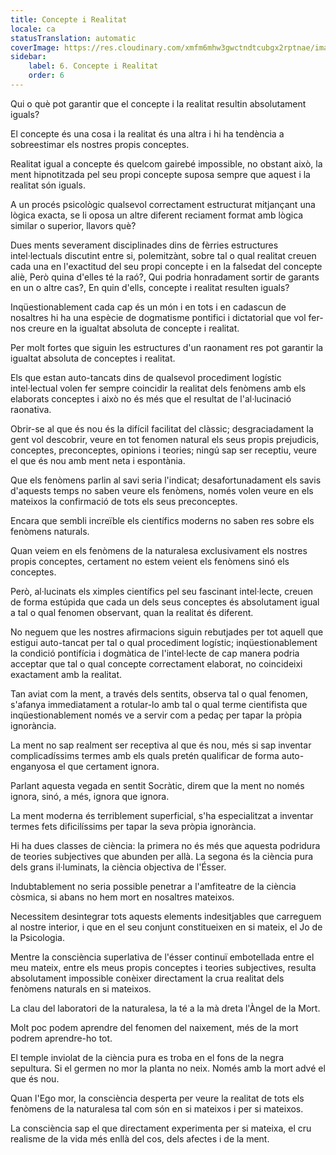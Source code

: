```yaml
---
title: Concepte i Realitat
locale: ca
statusTranslation: automatic
coverImage: https://res.cloudinary.com/xmfm6mhw3gwctndtcubgx2rptnae/image/upload/v1741354419/small_cover_la_gran_rebelion_28716e29d2.webp
sidebar:
    label: 6. Concepte i Realitat
    order: 6
---
```

Qui o què pot garantir que el concepte i la realitat resultin absolutament iguals?

El concepte és una cosa i la realitat és una altra i hi ha tendència a sobreestimar els nostres propis conceptes.

Realitat igual a concepte és quelcom gairebé impossible, no obstant això, la ment hipnotitzada pel seu propi concepte suposa sempre que aquest i la realitat són iguals.

A un procés psicològic qualsevol correctament estructurat mitjançant una lògica exacta, se li oposa un altre diferent reciament format amb lògica similar o superior, llavors què?

Dues ments severament disciplinades dins de fèrries estructures intel·lectuals discutint entre si, polemitzànt, sobre tal o qual realitat creuen cada una en l'exactitud del seu propi concepte i en la falsedat del concepte aliè, Però quina d'elles té la raó?, Qui podria honradament sortir de garants en un o altre cas?, En quin d'ells, concepte i realitat resulten iguals?

Inqüestionablement cada cap és un món i en tots i en cadascun de nosaltres hi ha una espècie de dogmatisme pontifici i dictatorial que vol fer-nos creure en la igualtat absoluta de concepte i realitat.

Per molt fortes que siguin les estructures d'un raonament res pot garantir la igualtat absoluta de conceptes i realitat.

Els que estan auto-tancats dins de qualsevol procediment logístic intel·lectual volen fer sempre coincidir la realitat dels fenòmens amb els elaborats conceptes i això no és més que el resultat de l'al·lucinació raonativa.

Obrir-se al que és nou és la difícil facilitat del clàssic; desgraciadament la gent vol descobrir, veure en tot fenomen natural els seus propis prejudicis, conceptes, preconceptes, opinions i teories; ningú sap ser receptiu, veure el que és nou amb ment neta i espontània.

Que els fenòmens parlin al savi seria l'indicat; desafortunadament els savis d'aquests temps no saben veure els fenòmens, només volen veure en els mateixos la confirmació de tots els seus preconceptes.

Encara que sembli increïble els científics moderns no saben res sobre els fenòmens naturals.

Quan veiem en els fenòmens de la naturalesa exclusivament els nostres propis conceptes, certament no estem veient els fenòmens sinó els conceptes.

Però, al·lucinats els ximples científics pel seu fascinant intel·lecte, creuen de forma estúpida que cada un dels seus conceptes és absolutament igual a tal o qual fenomen observant, quan la realitat és diferent.

No neguem que les nostres afirmacions siguin rebutjades per tot aquell que estigui auto-tancat per tal o qual procediment logístic; inqüestionablement la condició pontifícia i dogmàtica de l'intel·lecte de cap manera podria acceptar que tal o qual concepte correctament elaborat, no coincideixi exactament amb la realitat.

Tan aviat com la ment, a través dels sentits, observa tal o qual fenomen, s'afanya immediatament a rotular-lo amb tal o qual terme cientifista que inqüestionablement només ve a servir com a pedaç per tapar la pròpia ignorància.

La ment no sap realment ser receptiva al que és nou, més si sap inventar complicadíssims termes amb els quals pretén qualificar de forma auto-enganyosa el que certament ignora.

Parlant aquesta vegada en sentit Socràtic, direm que la ment no només ignora, sinó, a més, ignora que ignora.

La ment moderna és terriblement superficial, s'ha especialitzat a inventar termes fets dificilíssims per tapar la seva pròpia ignorància.

Hi ha dues classes de ciència: la primera no és més que aquesta podridura de teories subjectives que abunden per allà. La segona és la ciència pura dels grans il·luminats, la ciència objectiva de l'Ésser.

Indubtablement no seria possible penetrar a l'amfiteatre de la ciència còsmica, si abans no hem mort en nosaltres mateixos.

Necessitem desintegrar tots aquests elements indesitjables que carreguem al nostre interior, i que en el seu conjunt constitueixen en si mateix, el Jo de la Psicologia.

Mentre la consciència superlativa de l'ésser continuï embotellada entre el meu mateix, entre els meus propis conceptes i teories subjectives, resulta absolutament impossible conèixer directament la crua realitat dels fenòmens naturals en si mateixos.

La clau del laboratori de la naturalesa, la té a la mà dreta l'Àngel de la Mort.

Molt poc podem aprendre del fenomen del naixement, més de la mort podrem aprendre-ho tot.

El temple inviolat de la ciència pura es troba en el fons de la negra sepultura. Si el germen no mor la planta no neix. Només amb la mort advé el que és nou.

Quan l'Ego mor, la consciència desperta per veure la realitat de tots els fenòmens de la naturalesa tal com són en si mateixos i per si mateixos.

La consciència sap el que directament experimenta per si mateixa, el cru realisme de la vida més enllà del cos, dels afectes i de la ment.

